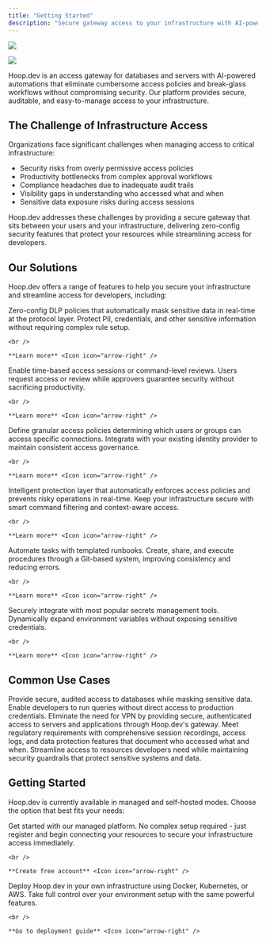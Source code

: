 ```yaml
---
title: "Getting Started"
description: "Secure gateway access to your infrastructure with AI-powered security"
---
```


<img
  className="block dark:hidden"
  src="/images/introduction/lp-hero.png"
/>

<img
  className="hidden dark:block"
  src="/images/introduction/lp-hero-2.png"
/>

Hoop.dev is an access gateway for databases and servers with AI-powered automations that eliminate cumbersome access policies and break-glass workflows without compromising security. Our platform provides secure, auditable, and easy-to-manage access to your infrastructure.

## The Challenge of Infrastructure Access

Organizations face significant challenges when managing access to critical infrastructure:

- Security risks from overly permissive access policies
- Productivity bottlenecks from complex approval workflows
- Compliance headaches due to inadequate audit trails
- Visibility gaps in understanding who accessed what and when
- Sensitive data exposure risks during access sessions

Hoop.dev addresses these challenges by providing a secure gateway that sits between your users and your infrastructure, delivering zero-config security features that protect your resources while streamlining access for developers.

## Our Solutions

Hoop.dev offers a range of features to help you secure your infrastructure and streamline access for developers, including:

<CardGroup cols={2}>
  <Card title="AI Data Masking" icon="mask" href="/learn/features/ai-data-masking">
    Zero-config DLP policies that automatically mask sensitive data in real-time at the protocol layer. Protect PII, credentials, and other sensitive information without requiring complex rule setup.

    <br />

    **Learn more** <Icon icon="arrow-right" />
  </Card>
  <Card title="Reviews" icon="clock" href="/learn/features/reviews/overview">
    Enable time-based access sessions or command-level reviews. Users request access or review while approvers guarantee security without sacrificing productivity.

    <br />

    **Learn more** <Icon icon="arrow-right" />
  </Card>
  <Card title="Access Control" icon="lock" href="/learn/features/access-control">
    Define granular access policies determining which users or groups can access specific connections. Integrate with your existing identity provider to maintain consistent access governance.

    <br />

    **Learn more** <Icon icon="arrow-right" />
  </Card>
  <Card title="Guardrails" icon="shield" href="/learn/features/guardrails">
    Intelligent protection layer that automatically enforces access policies and prevents risky operations in real-time. Keep your infrastructure secure with smart command filtering and context-aware access.

    <br />

    **Learn more** <Icon icon="arrow-right" />
  </Card>
  <Card title="Runbooks" icon="book" href="/learn/features/runbooks">
    Automate tasks with templated runbooks. Create, share, and execute procedures through a Git-based system, improving consistency and reducing errors.

    <br />

    **Learn more** <Icon icon="arrow-right" />
  </Card>
  <Card title="Secrets Management" icon="key" href="/learn/features/secrets-management">
    Securely integrate with most popular secrets management tools. Dynamically expand environment variables without exposing sensitive credentials.

    <br />

    **Learn more** <Icon icon="arrow-right" />
  </Card>
</CardGroup>

## Common Use Cases

<AccordionGroup>
  <Accordion title="Database Access Management">
    Provide secure, audited access to databases while masking sensitive data. Enable developers to run queries without direct access to production credentials.
  </Accordion>
  <Accordion title="Secure Server Access Without VPN">
    Eliminate the need for VPN by providing secure, authenticated access to servers and applications through Hoop.dev's gateway.
  </Accordion>
  <Accordion title="Compliance & Auditing">
    Meet regulatory requirements with comprehensive session recordings, access logs, and data protection features that document who accessed what and when.
  </Accordion>
  <Accordion title="Developer Productivity">
    Streamline access to resources developers need while maintaining security guardrails that protect sensitive systems and data.
  </Accordion>
</AccordionGroup>

## Getting Started

Hoop.dev is currently available in managed and self-hosted modes. Choose the option that best fits your needs:

<CardGroup cols={2}>
  <Card title="Managed Service" icon="cloud" href="https://hoop.dev/start">
    Get started with our managed platform. No complex setup required - just register and begin connecting your resources to secure your infrastructure access immediately.

    <br />

    **Create free account** <Icon icon="arrow-right" />
  </Card>
  <Card title="Self-Hosted" icon="server" href="/setup/deployment/overview">
    Deploy Hoop.dev in your own infrastructure using Docker, Kubernetes, or AWS. Take full control over your environment setup with the same powerful features.

    <br />

    **Go to deployment guide** <Icon icon="arrow-right" />
  </Card>
</CardGroup>